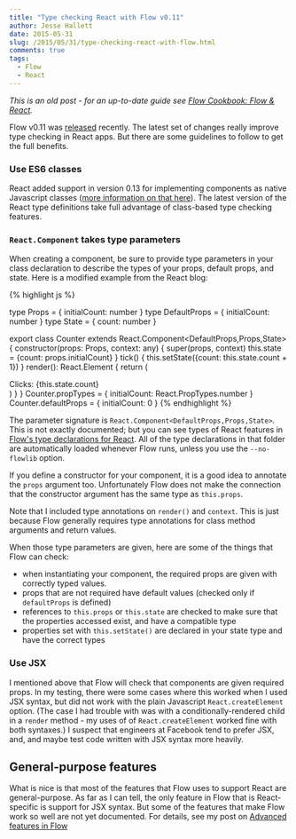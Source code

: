 ```yaml
---
title: "Type checking React with Flow v0.11"
author: Jesse Hallett
date: 2015-05-31
slug: /2015/05/31/type-checking-react-with-flow.html
comments: true
tags:
  - Flow
  - React
---
```


_This is an old post - for an up-to-date guide see [Flow Cookbook: Flow & React][cookbook]._

[cookbook]: /2017/01/03/flow-cookbook-react.html

Flow v0.11 was [released][changelog] recently.
The latest set of changes really improve type checking in React apps.
But there are some guidelines to follow to get the full benefits.

[changelog]: https://github.com/facebook/flow/blob/master/Changelog.md

<!-- more -->

### Use ES6 classes

React added support in version 0.13 for implementing components as native Javascript classes
([more information on that here][classes]).
The latest version of the React type definitions take full advantage of class-based type checking features.

[classes]: https://facebook.github.io/react/blog/2015/01/27/react-v0.13.0-beta-1.html

### `React.Component` takes type parameters

When creating a component, be sure to provide type parameters in your class
declaration to describe the types of your props, default props, and state.
Here is a modified example from the React blog:

{% highlight js %}

type Props = { initialCount: number }
type DefaultProps = { initialCount: number }
type State = { count: number }

export class Counter extends React.Component<DefaultProps,Props,State> {
  constructor(props: Props, context: any) {
    super(props, context)
    this.state = {count: props.initialCount}
  }
  tick() {
    this.setState({count: this.state.count + 1})
  }
  render(): React.Element {
    return (
      <div onClick={this.tick.bind(this)}>
        Clicks: {this.state.count}
      </div>
    )
  }
}
Counter.propTypes = { initialCount: React.PropTypes.number }
Counter.defaultProps = { initialCount: 0 }
{% endhighlight %}

The parameter signature is `React.Component<DefaultProps,Props,State>`.
This is not exactly documented;
but you can see types of React features in
[Flow's type declarations for React][react-types].
All of the type declarations in that folder are automatically loaded whenever Flow runs,
unless you use the `--no-flowlib` option.

If you define a constructor for your component,
it is a good idea to annotate the `props` argument too.
Unfortunately Flow does not make the connection that the constructor argument
has the same type as `this.props`.

Note that I included type annotations on `render()` and `context`.
This is just because Flow generally requires type annotations for class method
arguments and return values.

[react-types]: https://github.com/facebook/flow/blob/master/lib/react.js

When those type parameters are given,
here are some of the things that Flow can check:

- when instantiating your component, the required props are given with correctly typed values.
- props that are not required have default values (checked only if `defaultProps` is defined)
- references to `this.props` or `this.state` are checked to make sure that the properties accessed exist, and have a compatible type
- properties set with `this.setState()` are declared in your state type and have the correct types

### Use JSX

I mentioned above that Flow will check that components are given required props.
In my testing, there were some cases where this worked when I used JSX syntax,
but did not work with the plain Javascript `React.createElement` option.
(The case I had trouble with was with a conditionally-rendered child in
a `render` method -
my uses of of `React.createElement` worked fine with both syntaxes.)
I suspect that engineers at Facebook tend to prefer JSX,
and, and maybe test code written with JSX syntax more heavily.

## General-purpose features

What is nice is that most of the features that Flow uses to support React are general-purpose.
As far as I can tell, the only feature in Flow that is React-specific is support for JSX syntax.
But some of the features that make Flow work so well are not yet documented.
For details,
see my post on [Advanced features in Flow][]

[Advanced features in Flow]: /2015/05/31/advanced-features-in-flow.html
